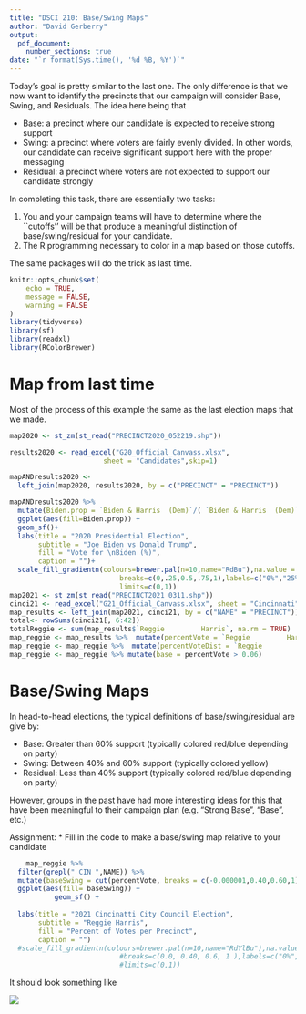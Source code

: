 ---
title: "DSCI 210: Base/Swing Maps"
author: "David Gerberry"
output:
  pdf_document: 
    number_sections: true
date: "`r format(Sys.time(), '%d %B, %Y')`"
---


Today's goal is pretty similar to the last one.  The only difference is that we now want to identify the precincts that our campaign will consider Base, Swing, and Residuals. The idea here being  that

* Base: a precinct where our candidate is expected to receive strong support
* Swing: a precinct where voters are fairly evenly divided.  In other words, our candidate can receive significant support here with the proper messaging
* Residual: a precinct where voters are not expected to support our candidate strongly

In completing this task, there are essentially two tasks:

1. You and your campaign teams will have to determine where the ``cutoffs'' will be that produce a meaningful distinction of base/swing/residual for your candidate.
2. The R programming necessary to color in a map based on those cutoffs.


The same packages will do the trick as last time.

```{r setup, message=FALSE,warning=FALSE}
knitr::opts_chunk$set(
	echo = TRUE,
	message = FALSE,
	warning = FALSE
)
library(tidyverse)
library(sf)
library(readxl)
library(RColorBrewer)
```

# Map from last time

Most of the process of this example the same as the last election maps that we made.

```{r}
map2020 <- st_zm(st_read("PRECINCT2020_052219.shp"))

results2020 <- read_excel("G20_Official_Canvass.xlsx", 
                       sheet = "Candidates",skip=1)

mapANDresults2020 <-
  left_join(map2020, results2020, by = c("PRECINCT" = "PRECINCT"))

mapANDresults2020 %>% 
  mutate(Biden.prop = `Biden & Harris  (Dem)`/( `Biden & Harris  (Dem)`+ `Trump & Pence       (Rep)`)) %>%
  ggplot(aes(fill=Biden.prop)) +
  geom_sf()+
  labs(title = "2020 Presidential Election", 
       subtitle = "Joe Biden vs Donald Trump",
       fill = "Vote for \nBiden (%)", 
       caption = "")+
  scale_fill_gradientn(colours=brewer.pal(n=10,name="RdBu"),na.value = "transparent",
                           breaks=c(0,.25,0.5,.75,1),labels=c("0%","25%","50%","75%","100%"),
                           limits=c(0,1))
map2021 <- st_zm(st_read("PRECINCT2021_0311.shp"))
cinci21 <- read_excel("G21_Official_Canvass.xlsx", sheet = "Cincinnati", skip = 2)
map_results <- left_join(map2021, cinci21, by = c("NAME" = "PRECINCT"))
total<- rowSums(cinci21[, 6:42])
totalReggie <- sum(map_results$`Reggie         Harris`, na.rm = TRUE)
map_reggie <- map_results %>%  mutate(percentVote = `Reggie         Harris` / `BALLOTS CAST TOTAL`)
map_reggie <- map_reggie %>%  mutate(percentVoteDist = `Reggie         Harris` / totalReggie)
map_reggie <- map_reggie %>% mutate(base = percentVote > 0.06)
```

\newpage
# Base/Swing Maps

In head-to-head elections, the typical definitions of base/swing/residual are give by:

* Base:  Greater than 60% support  (typically colored red/blue depending on party)
* Swing:  Between 40% and 60% support (typically colored yellow)
* Residual: Less than 40% support (typically colored red/blue depending on party)

However, groups in the past have had more interesting ideas for this that have been meaningful to their campaign plan (e.g. "Strong Base", "Base", etc.)

Assignment:
* Fill in the code to make a base/swing map relative to your candidate

```{r}
    map_reggie %>% 
  filter(grepl(" CIN ",NAME)) %>% 
  mutate(baseSwing = cut(percentVote, breaks = c(-0.000001,0.40,0.60,1), label = c('residual','swing','base'))) %>% 
  ggplot(aes(fill= baseSwing)) +
           geom_sf() +
          
  labs(title = "2021 Cincinatti City Council Election", 
       subtitle = "Reggie Harris",
       fill = "Percent of Votes per Precinct", 
       caption = "")
  #scale_fill_gradientn(colours=brewer.pal(n=10,name="RdYlBu"),na.value = "transparent",
                           #breaks=c(0.0, 0.40, 0.6, 1 ),labels=c("0%","40%","60%","100%"),
                           #limits=c(0,1))
```

It should look something like

![](Biden base-swing.png)




